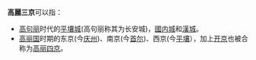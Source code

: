 '''高麗三京'''可以指：
*[[高句丽|高句丽]]时代的[[平壤城_(高句丽)|平壤城]](高句丽称其为长安城)，[[國内城|國内城]]和[[漢城|漢城]]。
*[[高丽国|高丽国]]时期的东京(今[[庆州|庆州]])、南京(今[[首尔|首尔]])、西京(今[[平壤|平壤]]），加上[[开京|开京]]也被合称为[[高丽四京|高丽四京]]。
{{Disambig|H|Cat=四字东亚地名消歧义}}